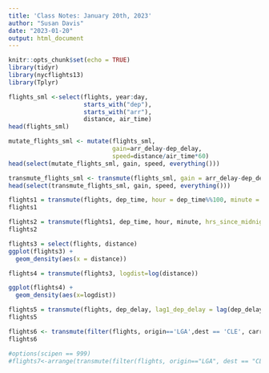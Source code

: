 ```yaml
---
title: 'Class Notes: January 20th, 2023'
author: "Susan Davis"
date: "2023-01-20"
output: html_document
---
```


```r
knitr::opts_chunk$set(echo = TRUE)
library(tidyr)
library(nycflights13)
library(Tplyr)
```


```r
flights_sml <-select(flights, year:day,
                     starts_with("dep"),
                     starts_with("arr"),
                     distance, air_time)
head(flights_sml)
```
```r
mutate_flights_sml <- mutate(flights_sml,
                             gain=arr_delay-dep_delay,
                             speed=distance/air_time*60)
head(select(mutate_flights_sml, gain, speed, everything()))
```
```r
transmute_flights_sml <- transmute(flights_sml, gain = arr_delay-dep_delay, speed = distance/air_time*60)
head(select(transmute_flights_sml, gain, speed, everything()))
```
```r
flights1 = transmute(flights, dep_time, hour = dep_time%%100, minute = dep_time%%100)
flights1
```
```r
flights2 = transmute(flights1, dep_time, hour, minute, hrs_since_midnight= hour+minute/60)
flights2
```
```r
flights3 = select(flights, distance)
ggplot(flights3) + 
  geom_density(aes(x = distance))
```

```r
flights4 = transmute(flights3, logdist=log(distance))

ggplot(flights4) + 
  geom_density(aes(x=logdist))
```
```r
flights5 = transmute(flights, dep_delay, lag1_dep_delay = lag(dep_delay))
flights5
```
```r
flights6 <- transmute(filter(flights, origin=='LGA',dest == 'CLE', carrier == 'ULA'), dep_delay,rollsum_dep_delay=cumsum(dep_delay))
flights6
```
```r
#options(scipen == 999)
#flights7<-arrange(transmute(filter(flights, origin=="LGA", dest == "CLE", carrier == "UA"), air = air_time, rank_air=min_rank(air_time),percentile=percent_rank(air_time),ecid_air=cume_dist(air_time), airtile5=ntile(air,5)),air)


```

